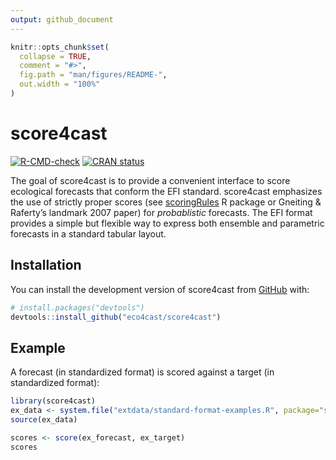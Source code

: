 ```yaml
---
output: github_document
---
```


<!-- README.md is generated from README.Rmd. Please edit that file -->

```r
knitr::opts_chunk$set(
  collapse = TRUE,
  comment = "#>",
  fig.path = "man/figures/README-",
  out.width = "100%"
)
```

# score4cast

<!-- badges: start -->
[![R-CMD-check](https://github.com/eco4cast/score4cast/workflows/R-CMD-check/badge.svg)](https://github.com/eco4cast/score4cast/actions)
[![CRAN status](https://www.r-pkg.org/badges/version/score4cast)](https://CRAN.R-project.org/package=score4cast)
<!-- badges: end -->

The goal of score4cast is to provide a convenient interface to score ecological forecasts that conform the EFI standard. 
score4cast emphasizes the use of strictly proper scores (see [scoringRules]() R package or Gneiting & Raferty's landmark 2007 paper) for _probablistic_ forecasts.
The EFI format provides a simple but flexible way to express both ensemble and parametric forecasts in a standard tabular layout. 


## Installation

You can install the development version of score4cast from [GitHub](https://github.com/) with:

``` r
# install.packages("devtools")
devtools::install_github("eco4cast/score4cast")
```

## Example

A forecast (in standardized format) is scored against a target (in standardized format):


```r
library(score4cast)
ex_data <- system.file("extdata/standard-format-examples.R", package="score4cast")
source(ex_data)

scores <- score(ex_forecast, ex_target)
scores
```
